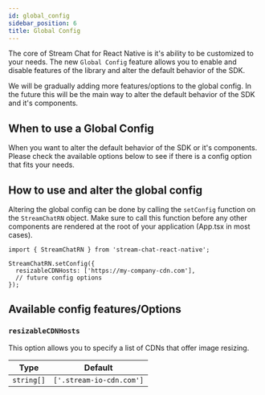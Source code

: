 ```yaml
---
id: global_config
sidebar_position: 6
title: Global Config
---
```


The core of Stream Chat for React Native is it's ability to be customized to your needs.
The new `Global Config` feature allows you to enable and disable features of the library and alter the default behavior of the SDK.

We will be gradually adding more features/options to the global config.
In the future this will be the main way to alter the default behavior of the SDK and it's components.

## When to use a Global Config

When you want to alter the default behavior of the SDK or it's components.
Please check the available options below to see if there is a config option that fits your needs.

## How to use and alter the global config

Altering the global config can be done by calling the `setConfig` function on the `StreamChatRN` object.
Make sure to call this function before any other components are rendered at the root of your application (App.tsx in most cases).

```tsx
import { StreamChatRN } from 'stream-chat-react-native';

StreamChatRN.setConfig({
  resizableCDNHosts: ['https://my-company-cdn.com'],
  // future config options
});
```

## Available config features/Options

### `resizableCDNHosts`

This option allows you to specify a list of CDNs that offer image resizing.

| Type       | Default                  |
| ---------- | ------------------------ |
| `string[]` | `['.stream-io-cdn.com']` |
